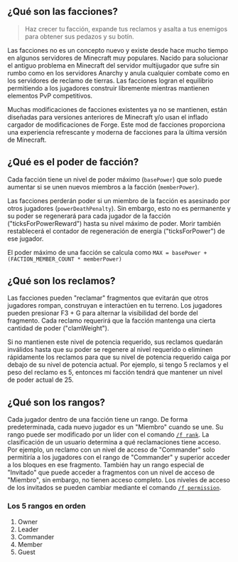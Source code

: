 ## ¿Qué son las facciones?

> Haz crecer tu facción, expande tus reclamos y asalta a tus enemigos para obtener sus pedazos y su botín.

Las facciones no es un concepto nuevo y existe desde hace mucho tiempo en algunos servidores de Minecraft muy populares. Nacido para solucionar el antiguo problema en Minecraft del servidor multijugador que sufre sin rumbo como en los servidores Anarchy y anula cualquier combate como en los servidores de reclamo de tierras. Las facciones logran el equilibrio permitiendo a los jugadores construir libremente mientras mantienen elementos PvP competitivos.

Muchas modificaciones de facciones existentes ya no se mantienen, están diseñadas para versiones anteriores de Minecraft y/o usan el inflado cargador de modificaciones de Forge. Este mod de facciones proporciona una experiencia refrescante y moderna de facciones para la última versión de Minecraft.

## ¿Qué es el poder de facción?

Cada facción tiene un nivel de poder máximo (`basePower`) que solo puede aumentar si se unen nuevos miembros a la facción (`memberPower`).

Las facciones perderán poder si un miembro de la facción es asesinado por otros jugadores (`powerDeathPenalty`). Sin embargo, esto no es permanente y su poder se regenerará para cada jugador de la facción ("ticksForPowerReward") hasta su nivel máximo de poder. Morir también restablecerá el contador de regeneración de energía ("ticksForPower") de ese jugador.

El poder máximo de una facción se calcula como `MAX = basePower + (FACTION_MEMBER_COUNT * memberPower)`

## ¿Qué son los reclamos?

Las facciones pueden "reclamar" fragmentos que evitarán que otros jugadores rompan, construyan e interactúen en tu terreno. Los jugadores pueden presionar F3 + G para alternar la visibilidad del borde del fragmento. Cada reclamo requerirá que la facción mantenga una cierta cantidad de poder ("clamWeight").

Si no mantienen este nivel de potencia requerido, sus reclamos quedarán inválidos hasta que su poder se regenere al nivel requerido o eliminen rápidamente los reclamos para que su nivel de potencia requerido caiga por debajo de su nivel de potencia actual. Por ejemplo, si tengo 5 reclamos y el peso del reclamo es 5, entonces mi facción tendrá que mantener un nivel de poder actual de 25.

## ¿Qué son los rangos?

Cada jugador dentro de una facción tiene un rango. De forma predeterminada, cada nuevo jugador es un "Miembro" cuando se une. Su rango puede ser modificado por un líder con el comando [`/f rank`](Comandos#rankplayer-managment). La clasificación de un usuario determina a qué reclamaciones tiene acceso. Por ejemplo, un reclamo con un nivel de acceso de "Commander" solo permitiría a los jugadores con el rango de "Commander" y superior acceder a los bloques en ese fragmento. También hay un rango especial de "Invitado" que puede acceder a fragmentos con un nivel de acceso de "Miembro", sin embargo, no tienen acceso completo. Los niveles de acceso de los invitados se pueden cambiar mediante el comando [`/f permission`](Comandos#permissions).

### Los 5 rangos en orden

1. Owner
2. Leader
3. Commander
4. Member
5. Guest